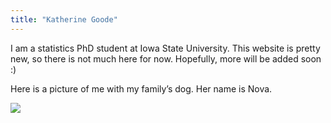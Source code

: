 ```yaml
---
title: "Katherine Goode"
---
```

      
I am a statistics PhD student at Iowa State University. This website is pretty new, so there is not much here for now. Hopefully, more will be added soon :) 

Here is a picture of me with my family's dog. Her name is Nova.

![](./images/nova.png)